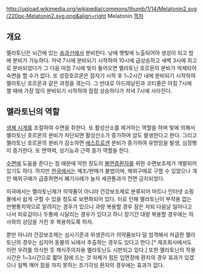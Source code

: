 http://upload.wikimedia.org/wikipedia/commons/thumb/1/14/Melatonin2.svg/220px-Melatonin2.svg.png&align=right Melatonin
[[목차]]

== 개요 ==
멜라토닌은 뇌간에 있는 [[송과선]]에서 분비한다. 낮에 햇빛에 노출되어야 생성이 되고 밤에 분비가 가능하다. 저녁 7시에 분비되기 시작하여 10시에 급상승하고 새벽 3시에 최고로 분비되었다가 그 다음 아침 7시에 빛이 들어오면 멜라토닌 호르몬의 분비가 억제되어 숙면을 할 수가 없다. 또 성장호르몬은 잠자기 시작 후 1~2시간 내에 분비되기 시작하여 멜라토닌 호르몬과 같은 과정을 겪는다. 그 반대로 아드레날린과 코티졸은 아침 7시에 깰 때에 가장 많이 분비되기 시작하여 점점 상승하다가 저녁 7시에 사라진다.

== 멜라토닌의 역할 ==
[[생체 시계]]를 조절하여 수면을 취한다. 또 활성산소를 제거하는 역할을 하며 빛에 의해서 멜라토닌 호르몬의 분비가 차단되면 활성산소가 증가하여 암도 발생한다고 한다. 그리고 멜라토닌 호르몬의 분비가 감소하면 [[에스트로겐]] 분비가 증가하여 유방암을 발생, 심장병이 증가한다. 또 면역력, 성기능과 근력 증가 역할을 한다. 

[[수면]]에 도움을 준다는 점 때문에 약한 정도의 [[불면증]]환자를 위한 수면보조제가 개발되어 있기도 하다. 하지만 [[한국]]에서는 제조/판매가 불법이며, 해외구매로 구할 수 있었으나 개인 해외구매가 급증하면서 폐기사례가 늘자 세관통과가 전면 금지되었다.

미국에서는 멜라토닌제가 의약품이 아니라 건강보조제로 분류되어 마트나 인터넷 쇼핑몰에서 쉽게 구할 수 있을 정도로 보편화되어 있다. 이로 인해 멜라토닌이 부작용 없는 만병통치약으로 알려지는 경우가 있으나 과량 복용할 경우 잠은 자되 다음날 일어나고 나서 피로감이나 두통에 시달리는 경우가 있다고 하니 장기간 대량 복용할 경우에는 의사와의 상담을 거친 후 복용하도록 하자. 

뿐만 아니라 건강보조제는 심사기준과 위생관리가 의약품보다 덜 엄격해서 저급한 멜라토닌의 경우는 심지어 동물의 뇌에서 추출하는 경우도 있다고 한다.[* 제조회사에서도 이런 우려를 의식한 듯 채식주의자용 멜라토닌도 시판되고 있다.] 또한 멜라토닌의 작용 시간은 1~3시간으로 짧아 잠에 드는 것 자체가 힘든 입면장애 환자의 경우 효과가 있겠으나 일찍 깨어 잠을 자지 못하는 조기각성 환자의 경우에는 효과가 없다. 
